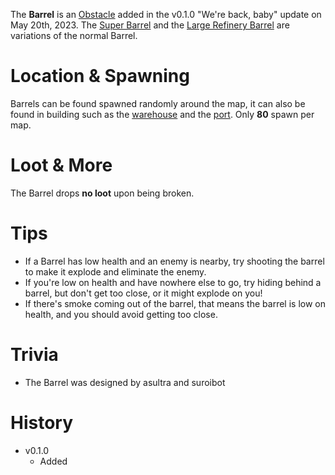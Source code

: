 The **Barrel** is an [Obstacle](/obstacles) added in the v0.1.0 "We're back, baby" update on May 20th, 2023.
The [Super Barrel](/obstacles/super_barrel) and the [Large Refinery Barrel](/obstacles/Large_Refinery_Barrel) 
  are variations of the normal Barrel.
# Location & Spawning
Barrels can be found spawned randomly around the map, it can also be found in building such as the [warehouse](/buildings/warehouse) and the [port](/buildings/port). Only **80** spawn per map.
# Loot & More
The Barrel drops **no loot** upon being broken.

# Tips
- If a Barrel has low health and an enemy is nearby, try shooting the barrel to make it explode and eliminate the enemy.
- If you're low on health and have nowhere else to go, try hiding behind a barrel, but don't get too close, or it might explode on you!
- If there's smoke coming out of the barrel, that means the barrel is low on health, and you should avoid getting too close.
# Trivia
- The Barrel was designed by asultra and suroibot

# History
- v0.1.0
    - Added